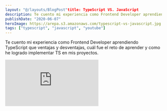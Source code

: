 ```yaml
---
layout: "@/layouts/BlogPost"title: TypeScript VS. JavaScript
description: Te cuento mi experiencia como Frontend Developer aprendiendo TypeScript que ventajas y desventajas
publishDate: "2020-06-07"
heroImage: https://arepa.s3.amazonaws.com/typescript-vs-javascript.jpg
tags: ["typescript", "javascript", "youtube"]
---
```


Te cuento mi experiencia como Frontend Developer aprendiendo TypeScript que ventajas y desventajas, cuál fue el reto de aprender y como he logrado implementar TS en mis proyectos.

<div className="video-wrapper">
<iframe src="https://www.youtube.com/embed/xmswIw1idgA" title="YouTube video player" frameborder="0" allow="accelerometer; autoplay; clipboard-write; encrypted-media; gyroscope; picture-in-picture" allowfullscreen></iframe>
</div>
